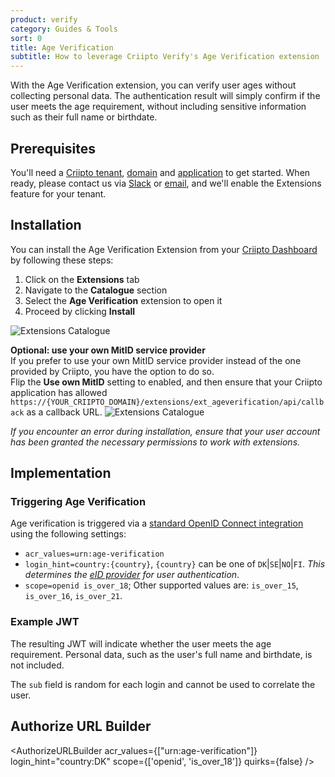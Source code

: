 ```yaml
---
product: verify
category: Guides & Tools
sort: 0
title: Age Verification
subtitle: How to leverage Criipto Verify's Age Verification extension
---
```




With the Age Verification extension, you can verify user ages without collecting personal data.
The authentication result will simply confirm if the user meets the age requirement, without including sensitive information such as their full name or birthdate.

## Prerequisites

You'll need a [Criipto tenant](https://docs.criipto.com/verify/getting-started/basics/#tenants), [domain](https://dashboard.criipto.com/domains) and [application](https://dashboard.criipto.com/applications) to get started. When ready, please contact us via [Slack](https://tiny.cc/criipto-slack) or [email](mailto:support@criipto.com), and we'll enable the Extensions feature for your tenant.

## Installation

You can install the Age Verification Extension from your [Criipto Dashboard](https://dashboard.criipto.com) by following these steps:

1. Click on the **Extensions** tab
2. Navigate to the **Catalogue** section
3. Select the **Age Verification** extension to open it
4. Proceed by clicking **Install**

![Extensions Catalogue](./images/age-verification.png)

<Highlight icon="file-lines">

**Optional: use your own MitID service provider**  
If you prefer to use your own MitID service provider instead of the one provided by Criipto, you have the option to do so.  
Flip the **Use own MitID** setting to enabled, and then ensure that your Criipto application has allowed `https://{YOUR_CRIIPTO_DOMAIN}/extensions/ext_ageverification/api/callback` as a callback URL.
![Extensions Catalogue](./images/age-verification-own-MitID.png)

</Highlight>

_If you encounter an error during installation, ensure that your user account has been granted the necessary permissions to work with extensions._

## Implementation

### Triggering Age Verification

Age verification is triggered via a [standard OpenID Connect integration](/verify/getting-started/oidc-intro/) using the following settings:

- `acr_values=urn:age-verification`
- `login_hint=country:{country}`, `{country}` can be one of `DK`|`SE`|`NO`|`FI`. _This determines the [eID provider](/verify/e-ids/) for user authentication_.
- `scope=openid is_over_18`; Other supported values are: `is_over_15`, `is_over_16`, `is_over_21`.

### Example JWT

The resulting JWT will indicate whether the user meets the age requirement. Personal data, such as the user's full name and birthdate, is not included.


<JwtSnippet />

<Highlight icon="info">

The `sub` field is random for each login and cannot be used to correlate the user.

</Highlight>

## Authorize URL Builder


<AuthorizeURLBuilder
  acr_values={["urn:age-verification"]}
  login_hint="country:DK"
  scope={['openid', 'is_over_18']}
  quirks={false}
/>